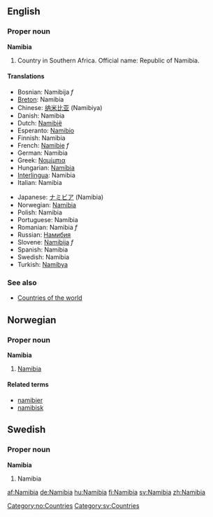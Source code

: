 ==English==

===Proper noun===
'''Namibia'''
# Country in Southern Africa. Official name: Republic of Namibia.

====Translations====
{{top}}
*Bosnian: Namibija ''f''
*[[Breton]]: Namibia
*Chinese: [[纳米比亚]] (Namibiya)
*Danish: Namibia
*Dutch: [[Namibië]]
*Esperanto: [[Namibio]]
*Finnish: Namibia
*French: [[Namibie]] ''f''
*German: Namibia
*Greek: [[Ναμίμπια]]
*Hungarian: [[Namíbia]]
*[[Interlingua]]: Namibia
*Italian: Namibia
{{mid}}
*Japanese: [[ナミビア]] (Namibia)
*Norwegian: [[#Norwegian|Namibia]]
*Polish: Namibia
*Portuguese: Namíbia
*Romanian: Namibia ''f''
*Russian: [[Намибия]]
*Slovene: [[Namibija]] ''f''
*Spanish: Namibia
*Swedish: Namibia
*Turkish: [[Namibya]]
{{bottom}}

===See also===
* [[Countries of the world]]

==Norwegian==
===Proper noun===
[[Category:no:Countries]]
'''Namibia'''
#[[#English|Namibia]]
====Related terms====
*[[namibier]]
*[[namibisk]]

==Swedish==
===Proper noun===
'''Namibia'''
#Namibia

[[Category:sv:Countries]]

[[af:Namibia]]
[[de:Namibia]]
[[hu:Namibia]]
[[fi:Namibia]]
[[sv:Namibia]]
[[zh:Namibia]]